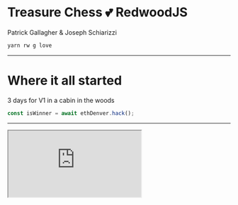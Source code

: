 



<Head>
  <title>Treasure Chess RedwoodJS</title>
</Head>

# Treasure Chess 💕 RedwoodJS

Patrick Gallagher &
Joseph Schiarizzi

```js
yarn rw g love
```

<Footer>

</Footer>

---

# Where it all started

<DayCounter />

3 days for V1 in a cabin in the woods

```js
const isWinner = await ethDenver.hack();
```

---

<iframe
  style={{
    width: "75%",
    height: "100%",
    backgroundColor: "#47433f",
    border: "none",
  }}
  src="https://treasure.chess.com/treasures/2"
/>

---

<Layout color="red">

<div
  style={{
    display: "flex",
    flexDirection: "column",
    alignItems: "center",
  }}
>
  <img
    style={{
      width: "200px",
      height: "100%",
    }}
    src="https://d33wubrfki0l68.cloudfront.net/492ed629970792d32ac857da0166a7d2308bad99/428b6/images/diecut.svg"
  />
  <h1>Our Redwood Stack</h1>
</div>

- Web styling - TailwindCSS
- Prerender - default
- Router - default
- Graphql - default
- Login - "Extended" dBAuth
- Devops/CI - Github Actions
- Preview deploy - Vercel
- Production deploy - Docker GCP Kubernetes

</Layout>

---

<Layout color="red">

<div
  style={{
    display: "flex",
    flexDirection: "column",
    alignItems: "center",
  }}
>
  <p style={{ fontSize: "80px", height: "20px" }}>🧠</p>
  <h1>Knowledge</h1>
</div>

- Releases + Versioning
- Docker containers
- Encrypted environment variables (also includes CI Actions)
- State Store & React Context
- "Extended" dbAuth / OAuth
- OAuth general-purpose code will be released soon
- Headless rendering (for screenshots + image generation)

</Layout>

---

# gm
